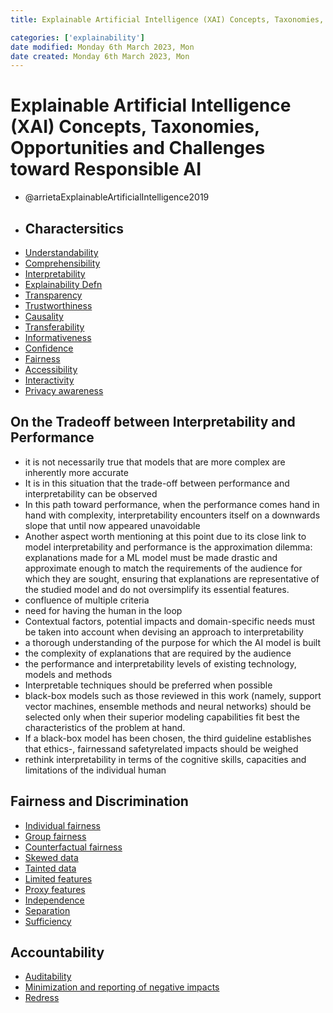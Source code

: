 ```yaml
---
title: Explainable Artificial Intelligence (XAI) Concepts, Taxonomies, Opportunities and Challenges toward Responsible AI

categories: ['explainability']
date modified: Monday 6th March 2023, Mon
date created: Monday 6th March 2023, Mon
---
```


# Explainable Artificial Intelligence (XAI) Concepts, Taxonomies, Opportunities and Challenges toward Responsible AI


- @arrietaExplainableArtificialIntelligence2019
- ## Charactersitics
- [Understandability](Understandability.qmd)
- [Comprehensibility](Comprehensibility.qmd)
- [Interpretability](Interpretability.qmd)
- [Explainability Defn](Explainability Defn.qmd)
- [Transparency](Transparency.qmd)
- [Trustworthiness](Trustworthiness.qmd)
- [Causality](Causality.qmd)
- [Transferability](Transferability.qmd)
- [Informativeness](Informativeness.qmd)
- [Confidence](Confidence.qmd)
- [Fairness](Fairness.qmd)
- [Accessibility](Accessibility.qmd)
- [Interactivity](Interactivity.qmd)
- [Privacy awareness](Privacy awareness.qmd)

## On the Tradeoff between Interpretability and Performance
- it is not necessarily true that models that are more complex are inherently more accurate
- It is in this situation that the trade-off between performance and interpretability can be observed
- In this path toward performance, when the performance comes hand in hand with complexity, interpretability encounters itself on a downwards slope that until now appeared unavoidable
- Another aspect worth mentioning at this point due to its close link to model interpretability and performance is the approximation dilemma: explanations made for a ML model must be made drastic and approximate enough to match the requirements of the audience for which they are sought, ensuring that explanations are representative of the studied model and do not oversimplify its essential features.
- confluence of multiple criteria
- need for having the human in the loop
- Contextual factors, potential impacts and domain-specific needs must be taken into account when devising an approach to interpretability
- a thorough understanding of the purpose for which the AI model is built
- the complexity of explanations that are required by the audience
- the performance and interpretability levels of existing technology, models and methods
- Interpretable techniques should be preferred when possible
- black-box models such as those reviewed in this work (namely, support vector machines, ensemble methods and neural networks) should be selected only when their superior modeling capabilities fit best the characteristics of the problem at hand.
- If a black-box model has been chosen, the third guideline establishes that ethics-, fairnessand safetyrelated impacts should be weighed
- rethink interpretability in terms of the cognitive skills, capacities and limitations of the individual human

## Fairness and Discrimination
- [Individual fairness](Individual fairness.qmd)
- [Group fairness](Group fairness.qmd)
- [Counterfactual fairness](Counterfactual fairness.qmd)
- [Skewed data](Skewed data.qmd)
- [Tainted data](Tainted data.qmd)
- [Limited features](Limited features.qmd)
- [Proxy features](Proxy features.qmd)
- [Independence](Independence.qmd)
- [Separation](Separation.qmd)
- [Sufficiency](Sufficiency.qmd)

## Accountability
- [Auditability](Auditability.qmd)
- [Minimization and reporting of negative impacts](Minimization and reporting of negative impacts.qmd)
- [Redress](Redress.qmd)



